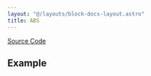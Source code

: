 ```yaml
---
layout: "@/layouts/block-docs-layout.astro"
title: ABS
---
```



<PythonDocsDisplay docstring={docstring} />

[Source Code](https://github.com/flojoy-ai/blocks/blob/main/blocks/TRANSFORMERS/ARITHMETIC/ABS/ABS.py)

## Example
